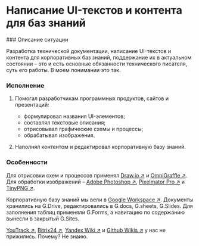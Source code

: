 
# Написание UI-текстов и контента для баз знаний

<Steps>
### Описание ситуации

Разработка технической документации, написание UI-текстов и контента для корпоративных баз знаний, поддержание их в актуальном состоянии – это и есть основные обязанности технического писателя, суть его работы. В моем понимании это так.

### Исполнение

1. Помогал разработчикам программных продуктов, сайтов и презентаций:
	- формулировал названия UI-элементов;
	- составлял текстовые описания;
	- отрисовывал графические схемы и процессы;
	- обрабатывал изображения.  
  
2. Наполнял контентом и редактировал корпоративную базу знаний.

### Особенности

Для отрисовки схем и процессов применял [Draw.io ↗](https://www.drawio.com) и [OmniGraffle ↗](https://www.omnigroup.com). Для обработки изображений – [Adobe Photoshop ↗](https://www.adobe.com/ru/products/photoshop.html), [Pixelmator Pro ↗](https://www.pixelmator.com/pro/) и [TinyPNG ↗](https://tinypng.com). 

Корпоративную базу знаний мы вели в [Google Workspace ↗](https://workspace.google.com/intl/ru/). Документы хранились на G.Drive, редактировались в G.docs, G.sheets, G.Slides. Для заполнения таблиц применяли G.Forms, а навигацию по содержанию вынесли в закрытый G.Sites.

[YouTrack ↗](https://www.jetbrains.com/ru-ru/youtrack/), [Bitrix24 ↗](https://www.bitrix24.ru/), [Yandex Wiki ↗](https://yandex.cloud/ru/services/wiki) и [Github Wikis ↗](https://docs.github.com/ru/communities/documenting-your-project-with-wikis/about-wikis) у нас не прижились. Почему? Не знаию.

</Steps>